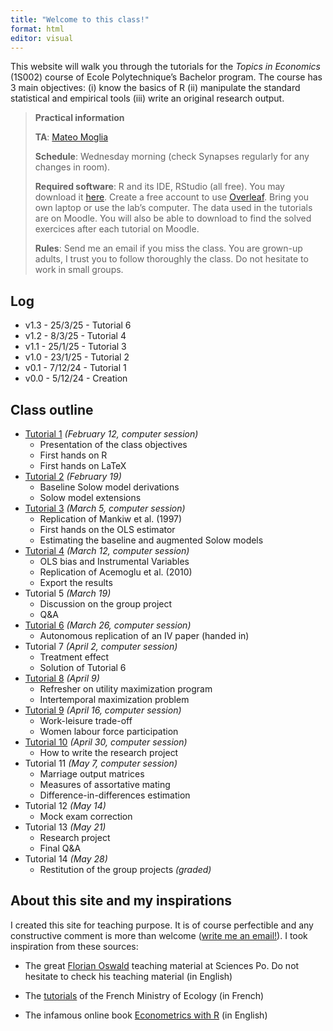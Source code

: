 ```yaml
---
title: "Welcome to this class!"
format: html
editor: visual
---
```


This website will walk you through the tutorials for the *Topics in Economics* (1S002) course of Ecole Polytechnique's Bachelor program. The course has 3 main objectives: (i) know the basics of R (ii) manipulate the standard statistical and empirical tools (iii) write an original research output.

> **Practical information**
>
> **TA**: [Mateo Moglia](https://mateomoglia.github.io)
>
> **Schedule**: Wednesday morning (check Synapses regularly for any changes in room).
>
> **Required software**: R and its IDE, RStudio (all free). You may download it [here](https://posit.co/download/rstudio-desktop/). Create a free account to use [Overleaf](https://www.overleaf.com). Bring you own laptop or use the lab's computer. The data used in the tutorials are on Moodle. You will also be able to download to find the solved exercices after each tutorial on Moodle.
>
> **Rules**: Send me an email if you miss the class. You are grown-up adults, I trust you to follow thoroughly the class. Do not hesitate to work in small groups.

::: {.callout-caution collapse="true"}
## Log

-   v1.3 - 25/3/25 - Tutorial 6
-   v1.2 - 8/3/25 - Tutorial 4
-   v1.1 - 25/1/25 - Tutorial 3
-   v1.0 - 23/1/25 - Tutorial 2
-   v0.1 - 7/12/24 - Tutorial 1
-   v0.0 - 5/12/24 - Creation
:::

## Class outline

-   [Tutorial 1](https://mateomoglia.github.io/2025_eco1s002/tutorial1.html#/title-slide) *(February 12, computer session)*
    -   Presentation of the class objectives
    -   First hands on R
    -   First hands on LaTeX
-   [Tutorial 2](https://mateomoglia.github.io/2025_eco1s002/tutorial2.html) *(February 19)*
    -   Baseline Solow model derivations
    -   Solow model extensions
-   [Tutorial 3](https://mateomoglia.github.io/2025_eco1s002/tutorial3.html) *(March 5, computer session)*
    -   Replication of Mankiw et al. (1997)
    -   First hands on the OLS estimator
    -   Estimating the baseline and augmented Solow models
-   [Tutorial 4](https://mateomoglia.github.io/2025_eco1s002/tutorial4.html) *(March 12, computer session)*
    -   OLS bias and Instrumental Variables
    -   Replication of Acemoglu et al. (2010)
    -   Export the results
-   Tutorial 5 *(March 19)*
    -   Discussion on the group project
    -   Q&A
-   [Tutorial 6](https://mateomoglia.github.io/2025_eco1s002/tutorial6.html) *(March 26, computer session)*
    -   Autonomous replication of an IV paper (handed in)
-   Tutorial 7 *(April 2, computer session)*
    -   Treatment effect
    -   Solution of Tutorial 6
-   [Tutorial 8](https://mateomoglia.github.io/2025_eco1s002/tutorial8.html) *(April 9)*
    -   Refresher on utility maximization program
    -   Intertemporal maximization problem
-   [Tutorial 9](https://mateomoglia.github.io/2025_eco1s002/tutorial9.html) *(April 16, computer session)*
    -   Work-leisure trade-off
    -   Women labour force participation
-   [Tutorial 10](https://mateomoglia.github.io/2025_eco1s002/tutorial10.html) *(April 30, computer session)*
    -   How to write the research project
-   Tutorial 11 *(May 7, computer session)*
    -   Marriage output matrices
    -   Measures of assortative mating
    -   Difference-in-differences estimation
-   Tutorial 12 *(May 14)*
    -   Mock exam correction
-   Tutorial 13 *(May 21)*
    -   Research project
    -   Final Q&A
-   Tutorial 14 *(May 28)*
    -   Restitution of the group projects *(graded)*

## About this site and my inspirations

I created this site for teaching purpose. It is of course perfectible and any constructive comment is more than welcome ([write me an email!](mailto:mateo.moglia@gmail.com)). I took inspiration from these sources:

-   The great [Florian Oswald](https://floswald.github.io) teaching material at Sciences Po. Do not hesitate to check his teaching material (in English)

-   The [tutorials](https://mtes-mct.github.io/parcours-r/) of the French Ministry of Ecology (in French)

-   The infamous online book [Econometrics with R](https://www.econometrics-with-r.org) (in English)